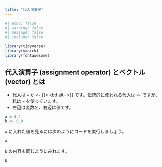 ```yaml
---
title: "代入演算子"
---
```


```r
#| echo: false
#| warning: false
#| message: false
#| include: false

library(tidyverse)
library(magick)
library(fontawesome)
```

## 代入演算子 (assignment operator) とベクトル (vector) とは


* 代入は `=` か `<-` {{< kbd alt-- >}} です。伝統的に使われる代入は `<-` ですが、私は `=` を使っています。
* 左辺は変数名、右辺は値です。

```r
a = 4.2
b <- 5.0
```

`a` に入れた値を見るには次のようにコードを実行しましょう。

```r
a
```

`b` の内容も同じようにみれます。

```r
b
```



